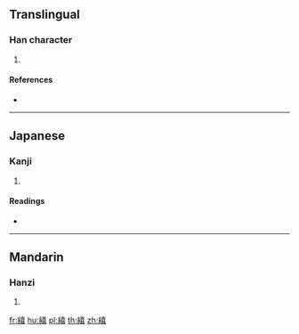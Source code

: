 {{character info/new}}
==Translingual==

===Han character===
{{Han char|rn=120|rad=糸|as=12|sn=18|four=|canj=VFGRR}}

# {{defn|Han|sort=糸12}}

====References====
* {{Han ref|kx=0939.310|dkj=27926|hdz=53451.020|uh=7E65|ud=32357}}

----

==Japanese==

===Kanji===
{{ja-kanji|grade=|rs=糸12}}

# {{defn|lang=ja|sort=糸12}}

====Readings====
* {{ja-readings|on=[[き]] (ki)|kun=[[わらう]] (warau), [[たのしむ]] (tanoshimu)|nanori=}}

----

==Mandarin==

===Hanzi===
{{cmn-hanzi|pin=[[xī]] ([[xi1]])|wg=hsi<sup>1</sup>}}

# {{defn|lang=cmn|sort=糸12}}

[[fr:繥]]
[[hu:繥]]
[[pl:繥]]
[[th:繥]]
[[zh:繥]]